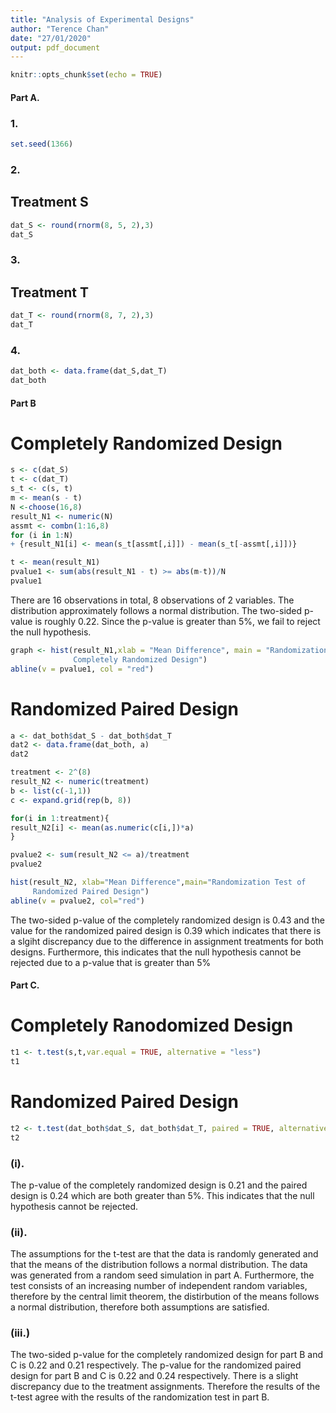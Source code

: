---
title: "Analysis of Experimental Designs"
author: "Terence Chan"
date: "27/01/2020"
output: pdf_document
---

```{r setup, include=FALSE}
knitr::opts_chunk$set(echo = TRUE)
```

#### Part A.

### 1.
```{r}
set.seed(1366)
```

### 2.

## Treatment S

```{r}
dat_S <- round(rnorm(8, 5, 2),3)
dat_S
```

### 3.

## Treatment T

```{r}
dat_T <- round(rnorm(8, 7, 2),3)
dat_T
```

### 4.

```{r}
dat_both <- data.frame(dat_S,dat_T)
dat_both
```

#### Part B

# Completely Randomized Design

```{r}
s <- c(dat_S)
t <- c(dat_T)
s_t <- c(s, t)
m <- mean(s - t)
N <-choose(16,8)
result_N1 <- numeric(N)
assmt <- combn(1:16,8)
for (i in 1:N)
+ {result_N1[i] <- mean(s_t[assmt[,i]]) - mean(s_t[-assmt[,i]])}

t <- mean(result_N1)
pvalue1 <- sum(abs(result_N1 - t) >= abs(m-t))/N
pvalue1
```

There are 16 observations in total, 8 observations of 2 variables. The distribution approximately follows a normal distribution. The two-sided p-value is roughly 0.22. Since the p-value is greater than 5%, we fail to reject the null hypothesis.


```{r}
graph <- hist(result_N1,xlab = "Mean Difference", main = "Randomization Test of
              Completely Randomized Design")
abline(v = pvalue1, col = "red")
```


# Randomized Paired Design


```{r}
a <- dat_both$dat_S - dat_both$dat_T
dat2 <- data.frame(dat_both, a)   
dat2
```


```{r}
treatment <- 2^(8) 
result_N2 <- numeric(treatment) 
b <- list(c(-1,1)) 
c <- expand.grid(rep(b, 8)) 

for(i in 1:treatment){
result_N2[i] <- mean(as.numeric(c[i,])*a)
}
```


```{r}
pvalue2 <- sum(result_N2 <= a)/treatment
pvalue2
```

```{r}
hist(result_N2, xlab="Mean Difference",main="Randomization Test of 
     Randomized Paired Design")
abline(v = pvalue2, col="red")
```

The two-sided p-value of the completely randomized design is 0.43 and the value for the randomized paired design is 0.39 which indicates that there is a slgiht discrepancy due to the difference in assignment treatments for both designs. Furthermore, this indicates that the null hypothesis cannot be rejected due to a p-value that is greater than 5%


#### Part C.

# Completely Ranodomized Design

```{r}
t1 <- t.test(s,t,var.equal = TRUE, alternative = "less")
t1
```

# Randomized Paired Design

```{r}
t2 <- t.test(dat_both$dat_S, dat_both$dat_T, paired = TRUE, alternative = 'less')
t2
```

### (i).

The p-value of the completely randomized design is 0.21 and the paired design is 0.24 which are both greater than 5%. This indicates that the null hypothesis cannot be rejected.

### (ii).

The assumptions for the t-test are that the data is randomly generated and that the means of the distribution follows a normal distribution. The data was generated from a random seed simulation in part A. Furthermore, the test consists of an increasing number of independent random variables, therefore by the central limit theorem, the distirbution of the means follows a normal distribution, therefore both assumptions are satisfied. 

### (iii.)



The two-sided p-value for the completely randomized design for part B and C is 0.22 and 0.21 respectively. The p-value for the randomized paired design for part B and C is 0.22 and 0.24 respectively. There is a slight discrepancy due to the treatment assignments. Therefore the results of the t-test agree with the results of the randomization test in part B.






